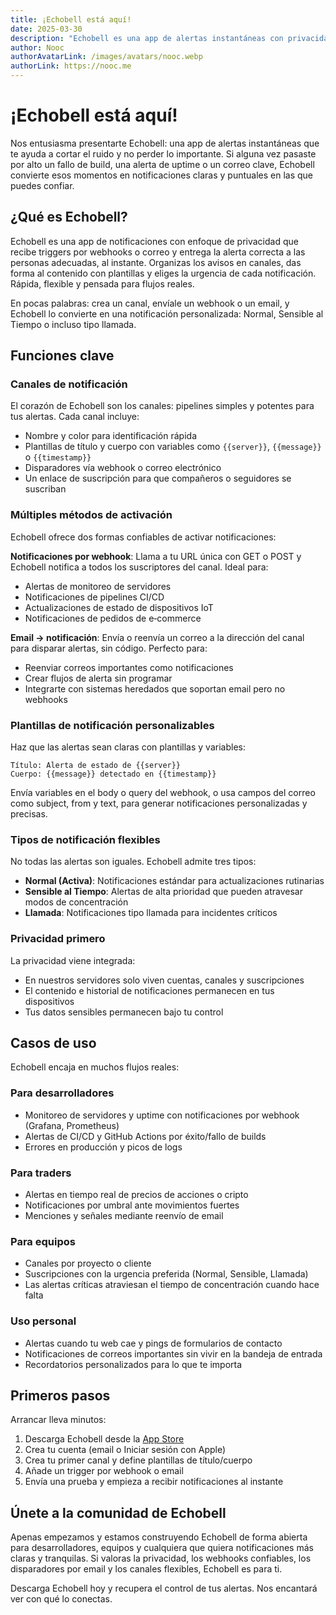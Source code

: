 ```yaml
---
title: ¡Echobell está aquí!
date: 2025-03-30
description: "Echobell es una app de alertas instantáneas con privacidad por diseño para desarrolladores y equipos: convierte webhooks o correos en notificaciones sensibles al tiempo y alertas tipo llamada con canales y plantillas."
author: Nooc
authorAvatarLink: /images/avatars/nooc.webp
authorLink: https://nooc.me
---
```


# ¡Echobell está aquí!

Nos entusiasma presentarte Echobell: una app de alertas instantáneas que te ayuda a cortar el ruido y no perder lo importante. Si alguna vez pasaste por alto un fallo de build, una alerta de uptime o un correo clave, Echobell convierte esos momentos en notificaciones claras y puntuales en las que puedes confiar.

## ¿Qué es Echobell?

Echobell es una app de notificaciones con enfoque de privacidad que recibe triggers por webhooks o correo y entrega la alerta correcta a las personas adecuadas, al instante. Organizas los avisos en canales, das forma al contenido con plantillas y eliges la urgencia de cada notificación. Rápida, flexible y pensada para flujos reales.

En pocas palabras: crea un canal, envíale un webhook o un email, y Echobell lo convierte en una notificación personalizada: Normal, Sensible al Tiempo o incluso tipo llamada.

## Funciones clave

### Canales de notificación

El corazón de Echobell son los canales: pipelines simples y potentes para tus alertas. Cada canal incluye:

- Nombre y color para identificación rápida
- Plantillas de título y cuerpo con variables como `{{server}}`, `{{message}}` o `{{timestamp}}`
- Disparadores vía webhook o correo electrónico
- Un enlace de suscripción para que compañeros o seguidores se suscriban

### Múltiples métodos de activación

Echobell ofrece dos formas confiables de activar notificaciones:

**Notificaciones por webhook**: Llama a tu URL única con GET o POST y Echobell notifica a todos los suscriptores del canal. Ideal para:

- Alertas de monitoreo de servidores
- Notificaciones de pipelines CI/CD
- Actualizaciones de estado de dispositivos IoT
- Notificaciones de pedidos de e‑commerce

**Email → notificación**: Envía o reenvía un correo a la dirección del canal para disparar alertas, sin código. Perfecto para:

- Reenviar correos importantes como notificaciones
- Crear flujos de alerta sin programar
- Integrarte con sistemas heredados que soportan email pero no webhooks

### Plantillas de notificación personalizables

Haz que las alertas sean claras con plantillas y variables:

```
Título: Alerta de estado de {{server}}
Cuerpo: {{message}} detectado en {{timestamp}}
```

Envía variables en el body o query del webhook, o usa campos del correo como subject, from y text, para generar notificaciones personalizadas y precisas.

### Tipos de notificación flexibles

No todas las alertas son iguales. Echobell admite tres tipos:

- **Normal (Activa)**: Notificaciones estándar para actualizaciones rutinarias
- **Sensible al Tiempo**: Alertas de alta prioridad que pueden atravesar modos de concentración
- **Llamada**: Notificaciones tipo llamada para incidentes críticos

### Privacidad primero

La privacidad viene integrada:

- En nuestros servidores solo viven cuentas, canales y suscripciones
- El contenido e historial de notificaciones permanecen en tus dispositivos
- Tus datos sensibles permanecen bajo tu control

## Casos de uso

Echobell encaja en muchos flujos reales:

### Para desarrolladores

- Monitoreo de servidores y uptime con notificaciones por webhook (Grafana, Prometheus)
- Alertas de CI/CD y GitHub Actions por éxito/fallo de builds
- Errores en producción y picos de logs

### Para traders

- Alertas en tiempo real de precios de acciones o cripto
- Notificaciones por umbral ante movimientos fuertes
- Menciones y señales mediante reenvío de email

### Para equipos

- Canales por proyecto o cliente
- Suscripciones con la urgencia preferida (Normal, Sensible, Llamada)
- Las alertas críticas atraviesan el tiempo de concentración cuando hace falta

### Uso personal

- Alertas cuando tu web cae y pings de formularios de contacto
- Notificaciones de correos importantes sin vivir en la bandeja de entrada
- Recordatorios personalizados para lo que te importa

## Primeros pasos

Arrancar lleva minutos:

1. Descarga Echobell desde la [App Store](https://apps.apple.com/app/id6743597198)
2. Crea tu cuenta (email o Iniciar sesión con Apple)
3. Crea tu primer canal y define plantillas de título/cuerpo
4. Añade un trigger por webhook o email
5. Envía una prueba y empieza a recibir notificaciones al instante

## Únete a la comunidad de Echobell

Apenas empezamos y estamos construyendo Echobell de forma abierta para desarrolladores, equipos y cualquiera que quiera notificaciones más claras y tranquilas. Si valoras la privacidad, los webhooks confiables, los disparadores por email y los canales flexibles, Echobell es para ti.

Descarga Echobell hoy y recupera el control de tus alertas. Nos encantará ver con qué lo conectas.
